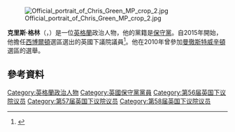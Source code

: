 [[File:Official_portrait_of_Chris_Green_MP_crop_2.jpg|thumb]]

'''克里斯·格林'''（{{lang-en|Chris Green}}，{{bd|1973年|8月12日}}）是一位[[英格蘭|英格蘭]]政治人物，他的黨籍是[[保守黨_(英國)|保守黨]]。自2015年開始，他擔任[[西博爾頓_(英國國會選區)|西博爾頓]]選區選出的英國下議院議員<ref>{{cite web | url=http://www.bbc.co.uk/news/politics/constituencies/E14000580 | title=Bolton West Parliamentary constituency | publisher=BBC News | accessdate=7 May 2015 | archive-date=2015-05-06 | archive-url=https://web.archive.org/web/20150506020836/http://www.bbc.co.uk/news/politics/constituencies/E14000580 | dead-url=no }}</ref>。他在2010年曾參加[[曼徹斯特威辛頓_(英國國會選區)|曼徹斯特威辛頓]]選區的選舉。
{{UK-poli-bio-stub}}

==參考資料==
{{Reflist}}

{{DEFAULTSORT:Green, Chris}}
[[Category:英格蘭政治人物|Category:英格蘭政治人物]]
[[Category:英國保守黨黨員|Category:英國保守黨黨員]]
[[Category:第56届英国下议院议员|Category:第56届英国下议院议员]]
[[Category:第57届英国下议院议员|Category:第57届英国下议院议员]]
[[Category:第58届英国下议院议员|Category:第58届英国下议院议员]]